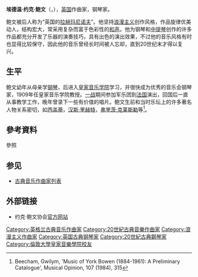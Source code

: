 {{Infobox classical
| 中文名       = 鲍文
| 画像         = York_Bowen.jpg
| 附注         =     
| 原文名       = Edwin York Bowen
| 国别         = {{GBR}}
| 出生日期     = {{birth date|1884|2|22}}
| 出生地       = {{GBR}}伦敦
| 逝世日期     = {{death date and age|1961|11|23|1884|2|22}}
| 逝世地       = {{GBR}}伦敦
| 所属时期     = 浪漫主义，20世纪
| 所属乐派     =  
| 擅长作品类型 = 协奏曲，室内乐，钢琴曲
| 代表作       = 四部钢琴协奏曲，中提琴协奏曲，小提琴协奏曲，各种体裁的室内乐（特别是中提琴曲），大量钢琴曲（包括六首奏鸣曲，24首前奏曲等）
| 师从         = 
| 学生         = 
| 官方网站     = 
}}

{{portal|古典音樂}}

'''埃德温·约克·鲍文'''（{{lang-en|'''Edwin York Bowen'''}}，{{bd|1884年|2月22日|1961年|11月23日|B}}），[[英国|英国]]作曲家，钢琴家。

鲍文被后人称为“英国的[[拉赫玛尼诺夫|拉赫玛尼诺夫]]”。他坚持[[浪漫主义音乐|浪漫主义]]创作风格，作品旋律优美动人，结构宏大，常采用复杂而富于色彩性的[[和声|和声]]。他为钢琴和[[中提琴|中提琴]]创作的许多作品都充分开发了乐器的演奏技巧，具有出色的演出效果，不过他的音乐风格有时也显得比较保守，因此他的音乐曾经长时间被人忘却，直到20世纪末才得以复兴。

== 生平 ==
鲍文幼年从母亲学[[钢琴|钢琴]]，后进入[[皇家音樂學院_(倫敦大學)|皇家音乐学院]]学习，并很快成为优秀的音乐会钢琴家，1909年任皇家音乐学院教授。[[一战|一战]]期间参加军乐团到[[法国|法国]]演出，回国后一直从事教学工作，晚年曾录下一些有价值的唱片。鲍文生前和当时乐坛上的许多著名人物关系密切，如[[西盖蒂|西盖蒂]]，[[汉斯·里赫特|汉斯·里赫特]]，[[弗里茨·克莱斯勒|弗里茨·克莱斯勒]]等<ref>Beecham, Gwilym, 'Music of York Bowen (1884-1961): A Preliminary Catalogue', Musical Opinion, 107 (1984), 315 </ref>。

== 參考資料 ==
;參照
<references/>

== 参见 ==
* [[古典音乐作曲家列表|古典音乐作曲家列表]]

== 外部链接 ==
* 约克·鲍文协会[http://www.yorkbowen.co.uk 官方网站] {{Wayback|url=http://www.yorkbowen.co.uk/ |date=20110724105346 }}

{{Authority control}}

{{DEFAULTSORT:Bowen, York}}
[[Category:英格兰古典音乐作曲家|Category:英格兰古典音乐作曲家]]
[[Category:20世紀古典音樂作曲家|Category:20世紀古典音樂作曲家]]
[[Category:浪漫主义作曲家|Category:浪漫主义作曲家]]
[[Category:英国古典钢琴家|Category:英国古典钢琴家]]
[[Category:20世紀古典鋼琴家|Category:20世紀古典鋼琴家]]
[[Category:倫敦大學皇家音樂學院校友|Category:倫敦大學皇家音樂學院校友]]